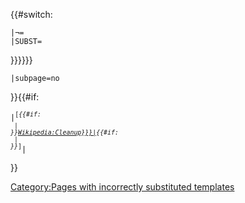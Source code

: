 {{#switch:{{{subst|¬}}}
 |¬={{category handler
  |template=[[Category:Templates needing substitution checking]]
  |nocat={{{nocat|<noinclude>true</noinclude>}}}
 }}
 |SUBST=[[Category:Pages with incorrectly substituted templates]]
}}{{Category handler
 |main={{Fix/category
  |cat-date={{{cat-date|}}} 
  |cat={{{cat|}}} 
  |cat-date2={{{cat-date2|}}} 
  |cat2={{{cat2|}}} 
  |cat-date3={{{cat-date3|}}} 
  |cat3={{{cat3|}}} 
  |date={{{date|}}}
 }}
 |template={{#if:{{{name|}}}|{{#ifeq:{{{name}}}|{{ROOTPAGENAME}}||{{#if:{{{date|}}}||[[Category:Templates including undated clean-up tags]]}}}}}} 
 |subpage=no
}}{{#if:{{{text|}}}
 |<sup class="noprint Inline-Template {{{class|}}}" style="white-space:nowrap;">&#91;<i>{{#if:{{{pre-text|}}}
  |{{{pre-text}}}&#32;
 }}[[{{{link|Wikipedia:Cleanup}}}|<span title="{{delink|1={{{title|{{{link|Wikipedia:Cleanup}}}}}}{{#if:{{{date|}}}|&#32;({{{date}}})}}}}">{{{text|}}}</span>]]{{#if:{{{post-text|}}}
  |&#32;{{{post-text}}}
 }}</i>&#93;</sup>|{{{special|}}}
}}<noinclude>
{{Documentation}}
<!-- Add cats and interwikis to the /doc subpage, not here! -->
</noinclude>